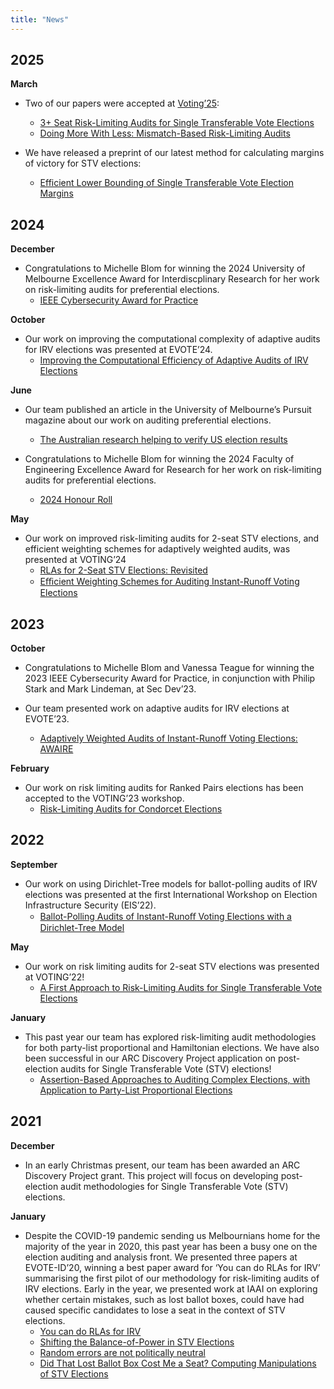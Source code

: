 ```yaml
---
title: "News"
---
```


## 2025

**March**

- Two of our papers were accepted at [Voting'25](https://fc25.ifca.ai/voting/):

    - [3+ Seat Risk-Limiting Audits for Single Transferable Vote
      Elections](https://arxiv.org/abs/2503.14803)
    - [Doing More With Less: Mismatch-Based Risk-Limiting
      Audits](https://arxiv.org/abs/2503.16104)

- We have released a preprint of our latest method for calculating margins of
  victory for STV elections:

    - [Efficient Lower Bounding of Single Transferable Vote Election
      Margins](https://arxiv.org/abs/2501.14847)

## 2024

**December**

- Congratulations to Michelle Blom for winning the 2024 University of Melbourne
  Excellence Award for Interdiscplinary Research for her work on risk-limiting
audits for preferential elections. 
    - [IEEE Cybersecurity Award for Practice](https://secdev.ieee.org/2023/awardees/)

**October**

- Our work on improving the computational complexity of adaptive audits for IRV
  elections was presented at EVOTE'24.
    - [Improving the Computational Efficiency of Adaptive Audits of IRV Elections](https://library.oapen.org/bitstream/handle/20.500.12657/93864/978-3-031-72244-8.pdf?sequence=1#page=48)

**June**

- Our team published an article in the University of Melbourne's Pursuit
  magazine about our work on auditing preferential elections.
    - [The Australian research helping to verify US election results](https://pursuit.unimelb.edu.au/articles/the-australian-research-helping-to-verify-us-election-outcomes)

- Congratulations to Michelle Blom for winning the 2024 Faculty of Engineering
  Excellence Award for Research for her work on risk-limiting audits for
preferential elections.

    - [2024 Honour Roll](https://eng.unimelb.edu.au/about/feit-excellence-awards/honour-roll/2024-honour-roll)

**May**

- Our work on improved risk-limiting audits for 2-seat STV elections, and
  efficient weighting schemes for adaptively weighted audits, was
  presented at VOTING'24
    - [RLAs for 2-Seat STV Elections: Revisited](https://arxiv.org/pdf/2402.03707)
    - [Eﬃcient Weighting Schemes for Auditing
Instant-Runoﬀ Voting Elections](https://fc24.ifca.ai/voting/papers/Voting24_Efficient_Weighting_Schemes_for_Auditing_Instant-Runoff_Voting_Elections_EKEtAl.pdf)
    
## 2023

**October**

- Congratulations to Michelle Blom and Vanessa Teague for winning the 2023 IEEE
  Cybersecurity Award for Practice, in conjunction with Philip Stark and Mark
Lindeman, at Sec Dev'23. 

- Our team presented work on adaptive audits for IRV elections at EVOTE'23.
    - [Adaptively Weighted Audits of Instant-Runoff Voting Elections: AWAIRE](https://library.oapen.org/bitstream/handle/20.500.12657/76758/978-3-031-43756-4.pdf?sequence=1#page=46)

**February**

- Our work on risk limiting audits for Ranked Pairs elections has been
accepted to the VOTING'23 workshop.
    - [Risk-Limiting Audits for Condorcet Elections](https://arxiv.org/pdf/2303.10509)


## 2022


**September**

- Our work on using Dirichlet-Tree models for ballot-polling audits
of IRV elections was presented at the first International Workshop on
Election Infrastructure Security (EIS'22).
    - [Ballot-Polling Audits of Instant-Runoﬀ Voting
Elections with a Dirichlet-Tree Model](https://arxiv.org/pdf/2209.03881)


**May**

- Our work on risk limiting audits for 2-seat STV elections was 
presented at VOTING'22!
    - [A First Approach to Risk-Limiting Audits for
Single Transferable Vote Elections](https://arxiv.org/pdf/2112.09921)

**January**

- This past year our team has explored risk-limiting audit
methodologies for both party-list proportional and Hamiltonian elections. We
have also been successful in our ARC Discovery Project application on post-election
audits for Single Transferable Vote (STV) elections!
    - [Assertion-Based Approaches to Auditing
Complex Elections, with Application to
Party-List Proportional Elections](https://arxiv.org/pdf/2107.11903)

## 2021

**December**

- In an early Christmas present, our team has been awarded an ARC
Discovery Project grant. This project will focus on developing post-election
audit methodologies for Single Transferable Vote (STV) elections.

**January**

- Despite the COVID-19 pandemic sending us Melbournians home for the
majority of the year in 2020, this past year has been a busy one on the election
auditing and analysis front. We presented three papers at EVOTE-ID'20, winning a
best paper award for 'You can do RLAs for IRV' summarising the first pilot of
our methodology for risk-limiting audits of IRV elections. Early in the year, we
presented work at IAAI on exploring whether certain mistakes, such as lost ballot
boxes, could have had caused specific candidates to lose a seat in the context
of STV elections.
    - [You can do RLAs for IRV](https://arxiv.org/pdf/2004.00235)
    - [Shifting the Balance-of-Power in STV Elections](https://www.researchgate.net/profile/David-Duenas-Cid/publication/344471755_Fifth_International_Joint_Conference_on_Electronic_Voting_-_E-Vote-ID_2020_-_Taltech_Press_Proceedings/links/5f7ae77b458515b7cf67a30f/Fifth-International-Joint-Conference-on-Electronic-Voting-E-Vote-ID-2020-Taltech-Press-Proceedings.pdf#page=17)
    - [Random errors are not politically neutral](https://arxiv.org/pdf/2007.00854)
    - [Did That Lost Ballot Box Cost Me a Seat? Computing Manipulations of STV Elections](https://ojs.aaai.org/index.php/AAAI/article/view/7029)

